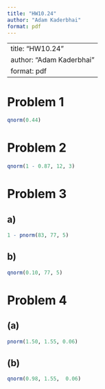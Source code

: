```yaml
---
title: "HW10.24"
author: "Adam Kaderbhai"
format: pdf
---
```


---
title: "HW10.24"
author: "Adam Kaderbhai"
format: pdf
---

# Problem 1
```r
qnorm(0.44)
```

# Problem 2
```r
qnorm(1 - 0.87, 12, 3)
```

# Problem 3


## a)

```r
1 - pnorm(83, 77, 5)
```
\newpage

## b) 

```r
qnorm(0.10, 77, 5)
```

# Problem 4


## (a) 

```r
pnorm(1.50, 1.55, 0.06)
```

## (b) 

```r
qnorm(0.98, 1.55,  0.06)
```

